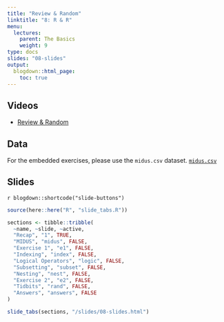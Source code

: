 ```yaml
---
title: "Review & Random"
linktitle: "8: R & R"
menu:
  lectures:
    parent: The Basics
    weight: 9
type: docs
slides: "08-slides"
output:
  blogdown::html_page:
    toc: true
---
```


## Videos

- [Review & Random](https://youtu.be/cH7_i6jRBhI)

## Data
For the embedded exercises, please use the `midus.csv` dataset. 
[<i class="fas fa-file-csv"></i> `midus.csv`](/practice/07-practice/data/midus.csv)

## Slides

`r blogdown::shortcode("slide-buttons")`

```r

source(here::here("R", "slide_tabs.R"))

sections <- tibble::tribble(
  ~name, ~slide, ~active,
  "Recap", "1", TRUE,
  "MIDUS", "midus", FALSE,
  "Exercise 1", "e1", FALSE,
  "Indexing", "index", FALSE,
  "Logical Operators", "logic", FALSE,
  "Subsetting", "subset", FALSE,
  "Nesting", "nest", FALSE,
  "Exercise 2", "e2", FALSE,
  "Tidbits", "rand", FALSE,
  "Answers", "answers", FALSE
)

slide_tabs(sections, "/slides/08-slides.html")
```